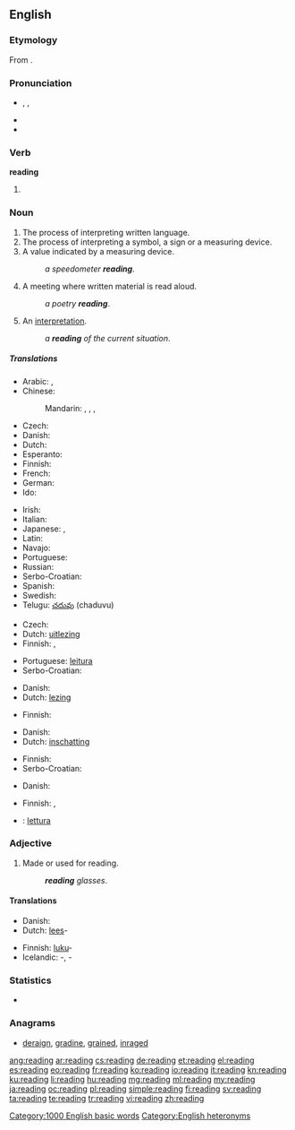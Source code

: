 {{wikipedia|reading (disambiguation)}}
{{also|Reading}}
==English==

===Etymology===
From {{suffix|read|ing}}.

===Pronunciation===
* {{enPR|rēd'ĭng}}, {{IPA|/ˈriːdɪŋ/}}, {{X-SAMPA|/"ri:dIN/}}
* {{audio|en-us-reading.ogg|Audio (US)}}
* {{rhymes|iːdɪŋ}}

===Verb===
'''reading'''

# {{present participle of|read}}

===Noun===
{{wikipedia}}
{{en-noun|s|-}}

# The process of interpreting written language.
# The process of interpreting a symbol, a sign or a measuring device.
# A value indicated by a measuring device.
#: ''a speedometer '''reading'''''.
# A meeting where written material is read aloud.
#: ''a poetry '''reading'''''.
# An [[interpretation]].
#: ''a '''reading''' of the current situation''.

=====Translations=====
{{trans-top|the process of interpreting written language}}
* Arabic: {{t-|ar|قراءة|f|tr=qiraa'a}}, {{t-|ar|مطالعة|f|tr=muTaala3a|sc=Arab}}
* Chinese:
*: Mandarin: {{t-|cmn|讀書|sc=Hani}},  {{t-|cmn|读书|tr=dúshū|sc=Hani}},  {{t-|cmn|閱讀|sc=Hani}},  {{t-|cmn|阅读|tr=yuèdú|sc=Hani}}
* Czech: {{t+|cs|čtení|n}}
* Danish: {{t-|da|læsning|c}}
* Dutch: {{t+|nl|lezen|n}}
* Esperanto: {{t-|eo|legado|xs=Esperanto}}
* Finnish: {{t+|fi|lukeminen}}
* French: {{t+|fr|lecture|f}}
* German: {{t+|de|Lesen|n}}
* Ido: {{t+|io|lektado|xs=Ido}}
{{trans-mid}}
* Irish: {{t-|ga|léitheoireacht|f}}
* Italian: {{t+|it|lettura|f}}
* Japanese: {{t+|ja|読書|tr=どくしょ, dokusho}},  {{t-|ja|読むこと|tr=よむこと, yomu-koto}}
* Latin: {{t-|la|lectio|f}}
* Navajo: {{tø|nv|óltaʼ}}
* Portuguese: {{t+|pt|leitura}}
* Russian: {{t+|ru|чтение|n|tr=čténije}}
* Serbo-Croatian: {{t|sh|čitanje|n|alt=čìtānje}}
* Spanish: {{t+|es|lectura|f}}
* Swedish: {{t+|sv|läsning}}
* Telugu: [[చదువు]] (chaduvu)
{{trans-bottom}}

{{trans-top|the process of interpreting a symbol}}
* Czech: {{t+|cs|čtení|n}}
* Dutch: [[uitlezing]] {{f}}
* Finnish: {{t+|fi|lukeminen}}, {{t-|fi|tulkinta}}
{{trans-mid}}
* Portuguese: [[leitura]]
* Serbo-Croatian: {{t|sh|čitanje|n|alt=čìtānje}}
{{trans-bottom}}

{{trans-top|a value indicated by a measuring device}}
* Danish: {{t-|da|aflæsning|c}}
* Dutch: [[lezing]] {{f}}
{{trans-mid}}
* Finnish: {{t-|fi|lukema}}
{{trans-bottom}}

{{trans-top|written material that is read aloud}}
* Danish: {{t-|da|forelæsning|c}}
* Dutch: [[inschatting]] {{f}}
{{trans-mid}}
* Finnish: {{t-|fi|lausunta}}
* Serbo-Croatian: {{t|sh|čitanje|n|alt=čìtānje}}
{{trans-bottom}}

{{trans-top|an interpretation}}
* Danish: {{t-|da|fortolkning|c}}
{{trans-mid}}
* Finnish: {{t-|fi|tulkinta}}, {{t+|fi|lukeminen}}
{{trans-bottom}}

{{checktrans}}
* {{ttbc|it}}: [[lettura]] {{f}}

===Adjective===
{{en-adj|-}}

# Made or used for reading.
#: '''''reading''' glasses''.

====Translations====
{{trans-top|made or used for reading}}
* Danish: {{t-|da|læse-}}
* Dutch: [[lees]]-
{{trans-mid}}
* Finnish: [[luku]]-
* Icelandic: {{t-|is|les}}-, {{t-|is|lestrar}}-
{{trans-bottom}}

===Statistics===
* {{rank|broke|waiting|political|774|reading|German|seven|notice}}

===Anagrams===
* [[deraign#English|deraign]], [[gradine#English|gradine]], [[grained#English|grained]], [[inraged#English|inraged]]

[[Category:1000 English basic words]]
[[Category:English heteronyms]]

[[ang:reading]]
[[ar:reading]]
[[cs:reading]]
[[de:reading]]
[[et:reading]]
[[el:reading]]
[[es:reading]]
[[eo:reading]]
[[fr:reading]]
[[ko:reading]]
[[io:reading]]
[[it:reading]]
[[kn:reading]]
[[ku:reading]]
[[li:reading]]
[[hu:reading]]
[[mg:reading]]
[[ml:reading]]
[[my:reading]]
[[ja:reading]]
[[oc:reading]]
[[pl:reading]]
[[simple:reading]]
[[fi:reading]]
[[sv:reading]]
[[ta:reading]]
[[te:reading]]
[[tr:reading]]
[[vi:reading]]
[[zh:reading]]